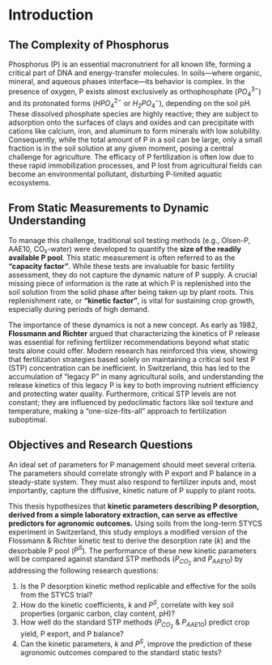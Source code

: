 # Introduction

## The Complexity of Phosphorus

Phosphorus (P) is an essential macronutrient for all known life, forming a critical part of DNA and energy-transfer molecules. In soils—where organic, mineral, and aqueous phases interface—its behavior is complex. In the presence of oxygen, P exists almost exclusively as orthophosphate ($PO_4^{3-}$) and its protonated forms ($HPO_4^{2-}$ or $H_2PO_4^{-}$), depending on the soil pH. These dissolved phosphate species are highly reactive; they are subject to adsorption onto the surfaces of clays and oxides and can precipitate with cations like calcium, iron, and aluminum to form minerals with low solubility. Consequently, while the total amount of P in a soil can be large, only a small fraction is in the soil solution at any given moment, posing a central challenge for agriculture. The efficacy of P fertilization is often low due to these rapid immobilization processes, and P lost from agricultural fields can become an environmental pollutant, disturbing P-limited aquatic ecosystems.

## From Static Measurements to Dynamic Understanding

To manage this challenge, traditional soil testing methods (e.g., Olsen-P, AAE10, CO₂-water) were developed to quantify the **size of the readily available P pool**. This static measurement is often referred to as the **"capacity factor"**. While these tests are invaluable for basic fertility assessment, they do not capture the dynamic nature of P supply. A crucial missing piece of information is the rate at which P is replenished into the soil solution from the solid phase after being taken up by plant roots. This replenishment rate, or **"kinetic factor"**, is vital for sustaining crop growth, especially during periods of high demand.

The importance of these dynamics is not a new concept. As early as 1982, **Flossmann and Richter** argued that characterizing the kinetics of P release was essential for refining fertilizer recommendations beyond what static tests alone could offer. Modern research has reinforced this view, showing that fertilization strategies based solely on maintaining a critical soil test P (STP) concentration can be inefficient. In Switzerland, this has led to the accumulation of "legacy P" in many agricultural soils, and understanding the release kinetics of this legacy P is key to both improving nutrient efficiency and protecting water quality. Furthermore, critical STP levels are not constant; they are influenced by pedoclimatic factors like soil texture and temperature, making a "one-size-fits-all" approach to fertilization suboptimal.

## Objectives and Research Questions

An ideal set of parameters for P management should meet several criteria. The parameters should correlate strongly with P export and P balance in a steady-state system. They must also respond to fertilizer inputs and, most importantly, capture the diffusive, kinetic nature of P supply to plant roots.

This thesis hypothesizes that **kinetic parameters describing P desorption, derived from a simple laboratory extraction, can serve as effective predictors for agronomic outcomes.** Using soils from the long-term STYCS experiment in Switzerland, this study employs a modified version of the Flossmann & Richter kinetic test to derive the desorption rate ($k$) and the desorbable P pool ($P^S$). The performance of these new kinetic parameters will be compared against standard STP methods ($P_{CO_2}$ and $P_{AAE10}$) by addressing the following research questions:

1.  Is the P desorption kinetic method replicable and effective for the soils from the STYCS trial?
2.  How do the kinetic coefficients, $k$ and $P^S$, correlate with key soil properties (organic carbon, clay content, pH)?
3.  How well do the standard STP methods ($P_{CO_2}$ & $P_{AAE10}$) predict crop yield, P export, and P balance?
4.  Can the kinetic parameters, $k$ and $P^S$, improve the prediction of these agronomic outcomes compared to the standard static tests?